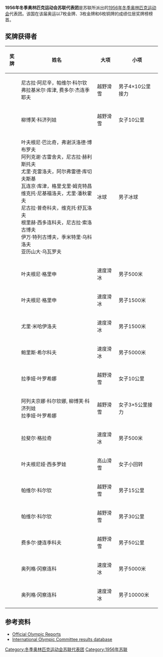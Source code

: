 {{Infobox Country Olympics
|NOC=URS
|games=1956年冬季
|competitors=53 (47 men, 6 women)
|flagbearer=奥列格·冈察连科（速度滑冰）
|sports=6
|gold=7
|silver=3
|bronze=6
|total=16
|rank=1
}}
'''1956年冬季奥林匹克运动会苏联代表团'''是苏联所派出的[[1956年冬季奥林匹克运动会|1956年冬季奥林匹克运动会]]代表团。该国在该届奥运以7枚金牌、3枚金牌和6枚铜牌的成绩位居奖牌榜榜首。

==奖牌获得者==
{| class="wikitable sortable" style="font-size:90%"
|-
!奖牌
!姓名
!大项
!小项
|-
| {{gold medal}} || 尼古拉·阿尼辛，帕维尔·科尔钦<br /> 弗拉基米尔·库津, 费多尔·杰连季耶夫|| 越野滑雪 || 男子4×10公里接力
|-
| {{gold medal}} || 柳博芙·科济列娃|| 越野滑雪 || 女子10公里
|-
| {{gold medal}} || 叶夫根尼·巴比奇，弗谢沃洛德·博布罗夫<br />阿列克谢·古雷舍夫，尼古拉·赫利斯托夫<br />尤里·克雷洛夫，阿尔弗雷德·库切夫斯基<br />瓦连京·库津，格里戈里·姆克特昌<br />维克托·尼基福洛夫，尤里·潘秋霍夫<br />尼古拉·普奇科夫，维克托·舒瓦洛夫<br />根里赫·西多连科夫，尼古拉·索洛古博夫<br />伊万·特列古博夫，季米特里·乌科洛夫<br />亚历山大·乌瓦罗夫 || 冰球 || 男子冰球
|-
| {{gold medal}} || 叶夫根尼·格里申|| 速度滑冰 || 男子500米
|-
| {{gold medal}} || 叶夫根尼·格里申|| 速度滑冰 || 男子1500米
|-
| {{gold medal}} || 尤里·米哈伊洛夫|| 速度滑冰 || 男子1500米
|-
| {{gold medal}} || 鲍里斯·希尔科夫|| 速度滑冰 || 男子5000米
|-
| {{silver medal}} || 拉季娅·叶罗希娜|| 越野滑雪 || 女子10公里
|-
| {{silver medal}} || 阿列夫京娜·科尔钦娜, 柳博芙·科济列娃<br />拉季娅·叶罗希娜|| 越野滑雪 || 女子3×5公里接力
|-
| {{silver medal}} || 拉斐尔·格拉奇|| 速度滑冰 || 男子500米
|-
| {{bronze medal}} || 叶夫根尼娅·西多罗娃|| 高山滑雪 || 女子小回转
|-
| {{bronze medal}} || 帕维尔·科尔钦|| 越野滑雪 || 男子15公里
|-
| {{bronze medal}} || 帕维尔·科尔钦|| 越野滑雪 || 男子30公里
|-
| {{bronze medal}} || 费多尔·捷连季科夫|| 越野滑雪 || 男子50公里
|-
| {{bronze medal}} || 奥列格·冈察连科|| 速度滑冰 || 男子5000米
|-
| {{bronze medal}} || 奥列格·冈察连科|| 速度滑冰 || 男子10000米
|}

==参考资料==
{{reflist}}
*[https://www.webcitation.org/65yhnGxmi?url=http://www.aafla.org/5va/reports_frmst.htm Official Olympic Reports]
*[http://www.olympic.org/uk/athletes/results/search_r_uk.asp International Olympic Committee results database]{{Wayback|url=http://www.olympic.org/uk/athletes/results/search_r_uk.asp |date=20060720111556 }}
{{歷屆冬季奧運獎牌榜首國}}
[[Category:冬季奥林匹克运动会苏联代表团|Category:冬季奥林匹克运动会苏联代表团]]
[[Category:1956年苏联|Category:1956年苏联]]